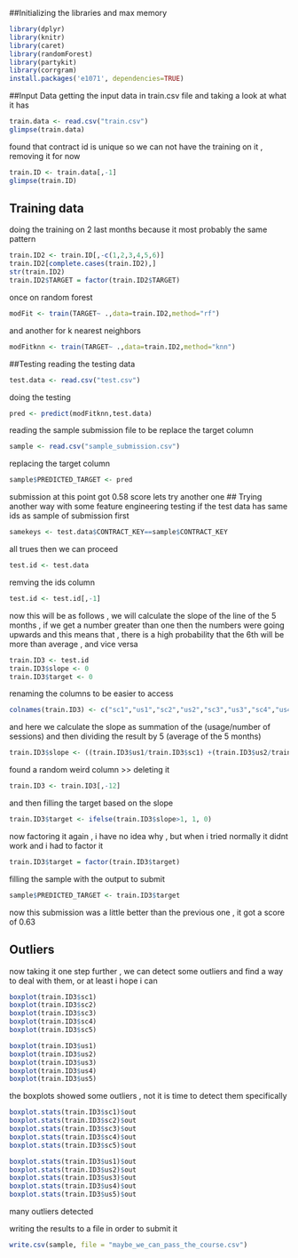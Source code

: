 
##Initializing the libraries and max memory
```r
library(dplyr)
library(knitr)
library(caret)
library(randomForest)
library(partykit)
library(corrgram)
install.packages('e1071', dependencies=TRUE)
```

##Input Data
getting the input data in train.csv file and taking a look at what it has
```r
train.data <- read.csv("train.csv")
glimpse(train.data)
```

found that contract id is unique so we can not have the training on it , removing it for now
```r
train.ID <- train.data[,-1]
glimpse(train.ID)
```

## Training data 
doing the training on 2 last months because it most probably the same pattern
```r
train.ID2 <- train.ID[,-c(1,2,3,4,5,6)]
train.ID2[complete.cases(train.ID2),]
str(train.ID2)
train.ID2$TARGET = factor(train.ID2$TARGET)
```
once on random forest
```r
modFit <- train(TARGET~ .,data=train.ID2,method="rf")
```
and another for k nearest neighbors
```r
modFitknn <- train(TARGET~ .,data=train.ID2,method="knn")
```

##Testing
reading the testing data
```r
test.data <- read.csv("test.csv")
```
doing the testing
```r
pred <- predict(modFitknn,test.data)
```
reading the sample submission file to be replace the target column
```r
sample <- read.csv("sample_submission.csv")
```
replacing the target column 
```r
sample$PREDICTED_TARGET <- pred
```
submission at this point got 0.58 score 
lets try another one
## Trying another way with some feature engineering
testing if the test data has same ids as sample of submission first
```r
samekeys <- test.data$CONTRACT_KEY==sample$CONTRACT_KEY
```
all trues then we can proceed

```r
test.id <- test.data
```
remving the ids column
```r
test.id <- test.id[,-1]
```

now this will be as follows , we will calculate the slope of the line of the 5 months ,
if we get a number greater than one then the numbers were going upwards and this means that ,
there is a high probability that the 6th will be more than average , and vice versa
```r
train.ID3 <- test.id
train.ID3$slope <- 0
train.ID3$target <- 0
```
renaming the columns to be easier to access
```r
colnames(train.ID3) <- c("sc1","us1","sc2","us2","sc3","us3","sc4","us4","sc5","us5","target")
```

and here we calculate the slope as summation of the (usage/number of sessions) and then dividing the result by 5 (average of the 5 months)
```r
train.ID3$slope <- ((train.ID3$us1/train.ID3$sc1) +(train.ID3$us2/train.ID3$sc2) +(train.ID3$us3/train.ID3$sc3) +(train.ID3$us4/train.ID3$sc4) +(train.ID3$us5/train.ID3$sc5))/5
```
found a random weird column >> deleting it
```r
train.ID3 <- train.ID3[,-12]
```
and then filling the target based on the slope
```r
train.ID3$target <- ifelse(train.ID3$slope>1, 1, 0)
```
now factoring it again , i have no idea why , but when i tried normally it didnt work and i had to factor it
```r
train.ID3$target = factor(train.ID3$target)
```
filling the sample with the output to submit
```r
sample$PREDICTED_TARGET <- train.ID3$target
```
now this submission was a little better than the previous one , it got a score of 0.63

## Outliers
now taking it one step further , we can detect some outliers and find a way to deal with them, or at least i hope i can
```r
boxplot(train.ID3$sc1)
boxplot(train.ID3$sc2)
boxplot(train.ID3$sc3)
boxplot(train.ID3$sc4)
boxplot(train.ID3$sc5)

boxplot(train.ID3$us1)
boxplot(train.ID3$us2)
boxplot(train.ID3$us3)
boxplot(train.ID3$us4)
boxplot(train.ID3$us5)
```
the boxplots showed some outliers , not it is time to detect them specifically 
```r
boxplot.stats(train.ID3$sc1)$out
boxplot.stats(train.ID3$sc2)$out
boxplot.stats(train.ID3$sc3)$out
boxplot.stats(train.ID3$sc4)$out
boxplot.stats(train.ID3$sc5)$out

boxplot.stats(train.ID3$us1)$out
boxplot.stats(train.ID3$us2)$out
boxplot.stats(train.ID3$us3)$out
boxplot.stats(train.ID3$us4)$out
boxplot.stats(train.ID3$us5)$out
```

many outliers detected 

writing the results to a file in order to submit it
```r
write.csv(sample, file = "maybe_we_can_pass_the_course.csv")
```